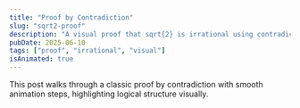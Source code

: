 ```yaml
---
title: "Proof by Contradiction"
slug: "sqrt2-proof"
description: "A visual proof that sqrt{2} is irrational using contradiction."
pubDate: 2025-06-10
tags: ["proof", "irrational", "visual"]
isAnimated: true
---
```


This post walks through a classic proof by contradiction with smooth animation steps, highlighting logical structure visually.
